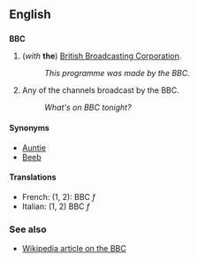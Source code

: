 ==English==
==={{initialism}}===
'''BBC'''

#(''with'' '''the''') [[British Broadcasting Corporation]].
#:''This programme was made by the BBC.''
#Any of the channels broadcast by the BBC.
#:''What's on BBC tonight?''

====Synonyms====
*[[Auntie]] <!--nickname for the BBC-->
*[[Beeb]] <!--nickname for the BBC-->

====Translations====
*French: (1, 2): BBC ''f''
*Italian: (1, 2) BBC ''f''

===See also===
*[[w:BBC|Wikipedia article on the BBC]]